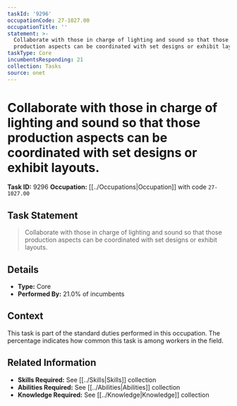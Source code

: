 ```yaml
---
taskId: '9296'
occupationCode: 27-1027.00
occupationTitle: ''
statement: >-
  Collaborate with those in charge of lighting and sound so that those
  production aspects can be coordinated with set designs or exhibit layouts.
taskType: Core
incumbentsResponding: 21
collection: Tasks
source: onet
---
```

# Collaborate with those in charge of lighting and sound so that those production aspects can be coordinated with set designs or exhibit layouts.

**Task ID:** 9296
**Occupation:** [[../Occupations|Occupation]] with code `27-1027.00`

## Task Statement

> Collaborate with those in charge of lighting and sound so that those production aspects can be coordinated with set designs or exhibit layouts.

## Details

- **Type:** Core
- **Performed By:** 21.0% of incumbents

## Context

This task is part of the standard duties performed in this occupation. The percentage indicates how common this task is among workers in the field.

## Related Information

- **Skills Required:** See [[../Skills|Skills]] collection
- **Abilities Required:** See [[../Abilities|Abilities]] collection
- **Knowledge Required:** See [[../Knowledge|Knowledge]] collection
